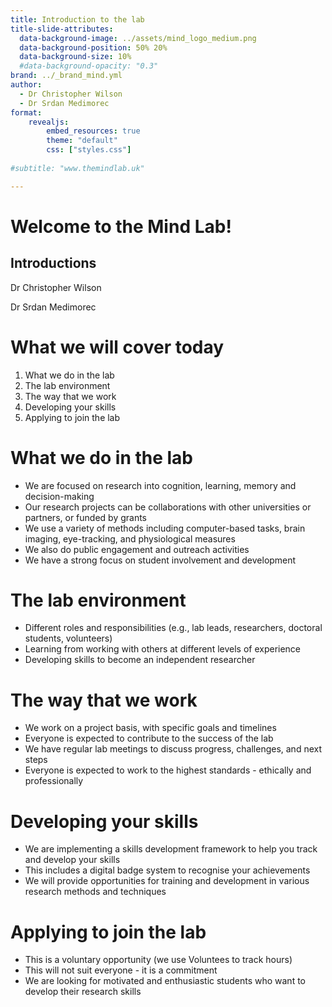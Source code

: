 ```yaml
---
title: Introduction to the lab  
title-slide-attributes:
  data-background-image: ../assets/mind_logo_medium.png
  data-background-position: 50% 20%
  data-background-size: 10%
  #data-background-opacity: "0.3"
brand: ../_brand_mind.yml
author:   
  - Dr Christopher Wilson   
  - Dr Srdan Medimorec
format: 
    revealjs:
        embed_resources: true
        theme: "default"
        css: ["styles.css"]
    
#subtitle: "www.themindlab.uk"

---
```


# Welcome to the Mind Lab! 

## Introductions

Dr Christopher Wilson

Dr Srdan Medimorec

# What we will cover today

1. What we do in the lab
2. The lab environment
3. The way that we work
4. Developing your skills
5. Applying to join the lab

# What we do in the lab

- We are focused on research into cognition, learning, memory and decision-making 
- Our research projects can be collaborations with other universities or partners, or funded by grants
- We use a variety of methods including computer-based tasks, brain imaging, eye-tracking, and physiological measures
- We also do public engagement and outreach activities
- We have a strong focus on student involvement and development

# The lab environment

- Different roles and responsibilities (e.g., lab leads, researchers, doctoral students, volunteers)
- Learning from working with others at different levels of experience
- Developing skills to become an independent researcher

# The way that we work

- We work on a project basis, with specific goals and timelines
- Everyone is expected to contribute to the success of the lab
- We have regular lab meetings to discuss progress, challenges, and next steps
- Everyone is expected to work to the highest standards - ethically and professionally

# Developing your skills

- We are implementing a skills development framework to help you track and develop your skills
- This includes a digital badge system to recognise your achievements
- We will provide opportunities for training and development in various research methods and techniques

# Applying to join the lab

- This is a voluntary opportunity (we use Voluntees to track hours)
- This will not suit everyone - it is a commitment
- We are looking for motivated and enthusiastic students who want to develop their research skills

